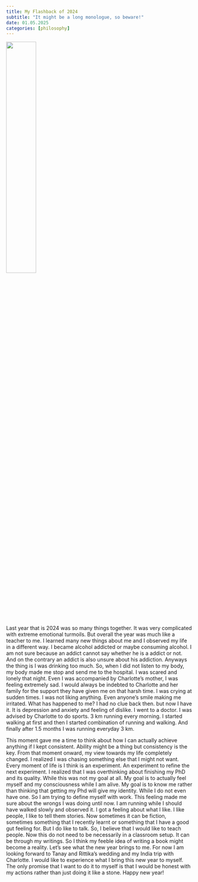 ```yaml
---
title: My Flashback of 2024
subtitle: "It might be a long monologue, so beware!"
date: 01.05.2025
categories: [philosophy]
---
```


![](img.png){fig-align="center" width="40%"}

Last year that is 2024 was so many things together. It was very complicated with extreme emotional turmoils. But overall the year was much like a teacher to me. I learned many new things about me and I observed my life in a different way. I became alcohol addicted or maybe consuming alcohol. I am not sure because an addict cannot say whether he is a addict or not. And on the contrary an addict is also unsure about his addiction. Anyways the thing is I was drinking too much. So, when I did not listen to my body, my body made me stop and send me to the hospital. I was scared and lonely that night. Even I was accompanied by Charlotte's mother, I was feeling extremely sad. I would always be indebted to Charlotte and her family for the support they have given me on that harsh time. I was crying at sudden times. I was not liking anything. Even anyone's smile making me irritated. What has happened to me? I had no clue back then. but now I have it. It is depression and anxiety and feeling of dislike. I went to a doctor. I was advised by Charlotte to do sports. 3 km running every morning. I started walking at first and then I started combination of running and walking. And finally after 1.5 months I was running everyday 3 km.

This moment gave me a time to think about how I can actually achieve anything if I kept consistent. Ability might be a thing but consistency is the key. From that moment onward, my view towards my life completely changed. I realized I was chasing something else that I might not want. Every moment of life is I think is an experiment. An experiment to refine the next experiment. I realized that I was overthinking about finishing my PhD and its quality. While this was not my goal at all. My goal is to actually feel myself and my consciousness while I am alive. My goal is to know me rather than thinking that getting my Phd will give my identity. While I do not even have one. So I am trying to define myself with work. This feeling made me sure about the wrongs I was doing until now. I am running while I should have walked slowly and observed it. I got a feeling about what I like. I like people, I like to tell them stories. Now sometimes it can be fiction, sometimes something that I recently learnt or something that I have a good gut feeling for. But I do like to talk. So, I believe that I would like to teach people. Now this do not need to be necessarily in a classroom setup. It can be through my writings. So I think my feeble idea of writing a book might become a reality. Let's see what the new year brings to me. For now I am looking forward to Tanay and Rittika's wedding and my India trip with Charlotte. I would like to experience what I bring this new year to myself. The only promise that I want to do it to myself is that I would be honest with my actions rather than just doing it like a stone. Happy new year!